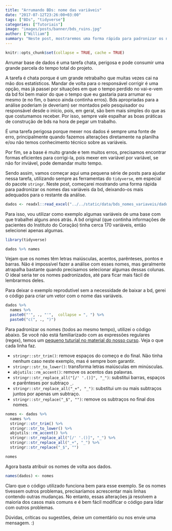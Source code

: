 ```yaml
---
title: "Arrumando BDs: nome das variáveis"
date: "2017-07-12T23:26:00+03:00"
tags: ["BDs", "tidyverse"]
categories: ["Tutoriais"]
image: "images/posts/banner/bds_ruins.jpg"
author: ["William"]
summary: "Neste post, mostraremos uma forma rápida para padronizar os nomes das variáveis de uma base de dados, deixando-os mais adequados para o restante da análise."
---
```


```r
knitr::opts_chunk$set(collapse = TRUE, cache = TRUE)
```

Arrumar base de dados é uma tarefa chata, perigosa e pode consumir uma grande parcela do tempo total do projeto. 

A tarefa é chata porque é um grande retrabalho que muitas vezes cai na mão dos estatísticos. Mandar de volta para o responsável corrigir é uma opção, mas já passei por situações em que o tempo perdido no vai-e-vem da bd foi bem maior do que o tempo que eu gastaria para arrumar eu mesmo (e no fim, o banco ainda continha erros). Bds apropriadas para a análise poderiam (e deveriam) ser montados pelo pesquisador ou responsável desde o início, pois, em geral, são bem mais simples do que as que costumamos receber. Por isso, sempre vale espalhar as boas práticas de construção de bds na hora de pegar um trabalho.

É uma tarefa perigosa porque mexer nos dados é sempre uma fonte de erro, principalmente quando fazemos alterações diretamente na planilha e/ou não temos conhecimento técnico sobre as variáveis. 

Por fim, se a base é muito grande e tem muitos erros, precisamos encontrar formas eficientes para corrigi-la, pois mexer em variável por variável, se não for inviável, pode demandar muito tempo.

Sendo assim, vamos começar aqui uma pequena série de posts para ajudar nessa tarefa, utilizando sempre as ferramentas do `tidyverse`, em especial do pacote `stringr`. Neste post, começarei mostrando uma forma rápida para padronizar os nomes das variáveis da bd, deixando-os mais adequados para o restante da análise.

```r
dados <- readxl::read_excel("../../static/data/bds_nomes_variaveis/dados_nomes_variaveis.xlsx")
```

Para isso, vou utilizar como exemplo algumas variáveis de uma base com que trabalhei alguns anos atrás. A bd original (que continha informações de pacientes do Instituto do Coração) tinha cerca 170 variáveis, então selecionei apenas algumas. 

```r
library(tidyverse)

dados %>% names
```

Vejam que os nomes têm letras maiúsculas, acentos, parênteses, pontos e barras. Não é impossível fazer a análise com esses nomes, mas geralmente atrapalha bastante quando precisamos selecionar algumas dessas colunas. O ideal seria ter os nomes padronizados, até para ficar mais fácil de lembrarmos deles.

Para deixar o exemplo reprodutível sem a necessidade de baixar a bd, gerei o código para criar um vetor com o nome das variáveis.

```r
dados %>% 
  names %>% 
  paste0("'", ., "'",  collapse = ", ") %>% 
  paste0("c(", ., ")")
```

Para padronizar os nomes (todos ao mesmo tempo), utilizei o código abaixo. Se você não está familiarizado com as expressões regulares (regex), temos um [pequeno tuturial no material do nosso curso](http://material.curso-r.com/stringr/#express%C3%B5es-regulares). Veja o que cada linha faz. 

- `stringr::str_trim()`: remove espaços do começo e do final. Não tinha nenhum caso neste exemplo, mas é sempre bom garantir.
- `stringr::str_to_lower()`: transforma letras maiúsculas em minúsculas.
- `abjutils::rm_accent()`: remove os acentos das palavras.
- `stringr::str_replace_all("[/' '.()]", "_")`: substitui barras, espaços e parênteses por subtraço `_`.
- `stringr::str_replace_all("_+", "_")`: substitui um ou mais subtraços juntos por apenas um subtraço.
- `stringr::str_replace("_$", "")`: remove os subtraços no final dos nomes.

```r
nomes <- dados %>%
  names %>% 
  stringr::str_trim() %>% 
  stringr::str_to_lower() %>% 
  abjutils::rm_accent() %>% 
  stringr::str_replace_all("[/' '.()]", "_") %>% 
  stringr::str_replace_all("_+", "_") %>% 
  stringr::str_replace("_$", "")

nomes
```

Agora basta atribuir os nomes de volta aos dados.

```r
names(dados) <- nomes
```

Claro que o código utilizado funciona bem para esse exemplo. Se os nomes tivessem outros problemas, precisaríamos acrescentar mais linhas contendo outras mudanças. No entanto, essas alterações já resolvem a maioria dos casos mais comuns e é bem fácil modificar o código para lidar com outros problemas.

Dúvidas, críticas ou sugestões, deixe um comentário ou nos envie uma mensagem. :)



